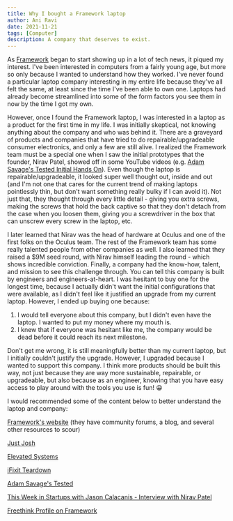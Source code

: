 ```yaml
---
title: Why I bought a Framework laptop
author: Ani Ravi
date: 2021-11-21
tags: [Computer]
description: A company that deserves to exist.
---
```


As [Framework](https://frame.work/) began to start showing up in a lot of tech news, it piqued my interest. I've been interested in computers from a fairly young age, but more so only because I wanted to understand how they worked. I've never found a particular laptop company interesting in my entire life because they've all felt the same, at least since the time I've been able to own one. Laptops had already become streamlined into some of the form factors you see them in now by the time I got my own.

However, once I found the Framework laptop, I was interested in a laptop as a product for the first time in my life. I was initially skeptical, not knowing anything about the company and who was behind it. There are a graveyard of products and companies that have tried to do repairable/upgradeable consumer electronics, and only a few are still alive. I realized the Framework team must be a special one when I saw the initial prototypes that the founder, Nirav Patel, showed off in some YouTube videos (e.g. [Adam Savage's Tested Initial Hands On](https://www.youtube.com/watch?v=XFrJcjCbCA8)). Even though the laptop is repairable/upgradeable, it looked super well thought out, inside and out (and I'm not one that cares for the current trend of making laptops pointlessly thin, but don't want something really bulky if I can avoid it). Not just that, they thought through every little detail - giving you extra screws, making the screws that hold the back captive so that they don't detach from the case when you loosen them, giving you a screwdriver in the box that can unscrew every screw in the laptop, etc.

I later learned that Nirav was the head of hardware at Oculus and one of the first folks on the Oculus team. The rest of the Framework team has some really talented people from other companies as well. I also learned that they raised a $9M seed round, with Nirav himself leading the round - which shows incredible conviction. Finally, a company had the know-how, talent, and mission to see this challenge through. You can tell this company is built by engineers and engineers-at-heart. I was hesitant to buy one for the longest time, because I actually didn't want the initial configurations that were available, as I didn't feel like it justified an upgrade from my current laptop. However, I ended up buying one because:

1.  I would tell everyone about this company, but I didn't even have the laptop. I wanted to put my money where my mouth is.
2.  I knew that if everyone was hesitant like me, the company would be dead before it could reach its next milestone.

Don't get me wrong, it is still meaningfully better than my current laptop, but I initially couldn't justify the upgrade. However, I upgraded because I wanted to support this company. I think more products should be built this way, not just because they are way more sustainable, repairable, or upgradeable, but also because as an engineer, knowing that you have easy access to play around with the tools you use is fun! 😀

I would recommended some of the content below to better understand the laptop and company:

[Framework's website](https://frame.work) (they have community forums, a blog, and several other resources to scour)

[Just Josh](https://www.youtube.com/watch?v=6ASKhYXQS48)

[Elevated Systems](https://www.youtube.com/watch?v=0_MmDhly_H0)

[iFixit Teardown](https://www.youtube.com/watch?v=AV2umY3R0vw)

[Adam Savage's Tested](https://www.youtube.com/watch?v=6B6_4lNzhi4)

[This Week in Startups with Jason Calacanis - Interview with Nirav Patel](https://www.youtube.com/watch?v=bfVZhCTx6Tc)

[Freethink Profile on Framework](https://www.youtube.com/watch?v=_I4-X10ku58)
